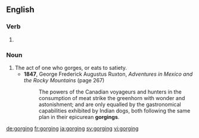 ==English==

===Verb===
{{head|en}}

# {{present participle of|gorge|lang=en}}

===Noun===
{{en-noun}}

# The act of one who gorges, or eats to satiety.
#* '''1847''', George Frederick Augustus Ruxton, ''Adventures in Mexico and the Rocky Mountains'' (page 267)
#*: The powers of the Canadian voyageurs and hunters in the consumption of meat strike the greenhorn with wonder and astonishment; and are only equalled by the gastronomical capabilities exhibited by Indian dogs, both following the same plan in their epicurean '''gorgings'''.

[[de:gorging]]
[[fr:gorging]]
[[ja:gorging]]
[[sv:gorging]]
[[vi:gorging]]